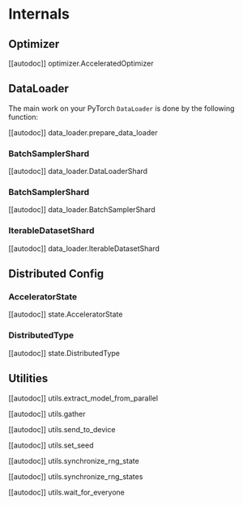 <!--Copyright 2021 The HuggingFace Team. All rights reserved.

Licensed under the Apache License, Version 2.0 (the "License"); you may not use this file except in compliance with
the License. You may obtain a copy of the License at

http://www.apache.org/licenses/LICENSE-2.0

Unless required by applicable law or agreed to in writing, software distributed under the License is distributed on
an "AS IS" BASIS, WITHOUT WARRANTIES OR CONDITIONS OF ANY KIND, either express or implied. See the License for the
specific language governing permissions and limitations under the License.
-->

# Internals

## Optimizer

[[autodoc]] optimizer.AcceleratedOptimizer

## DataLoader

The main work on your PyTorch `DataLoader` is done by the following function:

[[autodoc]] data_loader.prepare_data_loader

### BatchSamplerShard

[[autodoc]] data_loader.DataLoaderShard

### BatchSamplerShard

[[autodoc]] data_loader.BatchSamplerShard

### IterableDatasetShard

[[autodoc]] data_loader.IterableDatasetShard

## Distributed Config

### AcceleratorState

[[autodoc]] state.AcceleratorState

### DistributedType

[[autodoc]] state.DistributedType

## Utilities

[[autodoc]] utils.extract_model_from_parallel

[[autodoc]] utils.gather

[[autodoc]] utils.send_to_device

[[autodoc]] utils.set_seed

[[autodoc]] utils.synchronize_rng_state

[[autodoc]] utils.synchronize_rng_states

[[autodoc]] utils.wait_for_everyone
